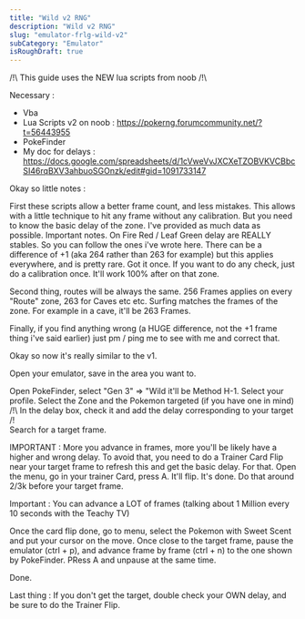 ```yaml
---
title: "Wild v2 RNG"
description: "Wild v2 RNG"
slug: "emulator-frlg-wild-v2"
subCategory: "Emulator"
isRoughDraft: true
---
```


/!\ This guide uses the NEW lua scripts from noob /!\

Necessary :

- Vba
- Lua Scripts v2 on noob : https://pokerng.forumcommunity.net/?t=56443955
- PokeFinder
- My doc for delays : https://docs.google.com/spreadsheets/d/1cVweVvJXCXeTZOBVKVCBbcSI46rqBXV3ahbuoSGOnzk/edit#gid=1091733147

Okay so little notes :

First these scripts allow a better frame count, and less mistakes. This allows with a little technique to hit any frame without
any calibration. But you need to know the basic delay of the zone. I've provided as much data as possible. Important notes. On
Fire Red / Leaf Green delay are REALLY stables. So you can follow the ones i've wrote here. There can be a difference of +1 (aka
264 rather than 263 for example) but this applies everywhere, and is pretty rare. Got it once. If you want to do any check, just do a
calibration once. It'll work 100% after on that zone.

Second thing, routes will be always the same. 256 Frames applies on every "Route" zone, 263 for Caves etc etc. Surfing matches the
frames of the zone. For example in a cave, it'll be 263 Frames.

Finally, if you find anything wrong (a HUGE difference, not the +1 frame thing i've said earlier) just pm / ping me to see with me
and correct that.

Okay so now it's really similar to the v1.

Open your emulator, save in the area you want to.

Open PokeFinder, select "Gen 3" => "Wild it'll be Method H-1. Select your profile.
Select the Zone and the Pokemon targeted (if you have one in mind)
/!\ In the delay box, check it and add the delay corresponding to your target /!\
Search for a target frame.

IMPORTANT : More you advance in frames, more you'll be likely have a higher and wrong delay. To avoid that, you need to do a
Trainer Card Flip near your target frame to refresh this and get the basic delay.
For that. Open the menu, go in your trainer Card, press A. It'll flip. It's done.
Do that around 2/3k before your target frame.

Important : You can advance a LOT of frames (talking about 1 Million every 10 seconds with the Teachy TV)

Once the card flip done, go to menu, select the Pokemon with Sweet Scent and put your cursor on the move.
Once close to the target frame, pause the emulator (ctrl + p), and advance frame by frame (ctrl + n) to the one shown by
PokeFinder. PRess A and unpause at the same time.

Done.

Last thing : If you don't get the target, double check your OWN delay, and be sure to do the Trainer Flip.
